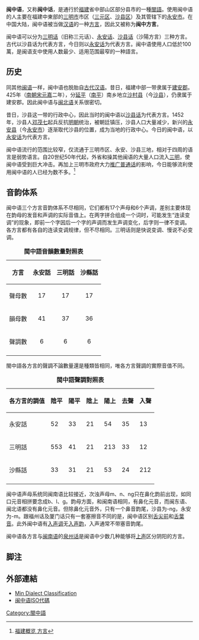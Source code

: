 {{language
|name=闽中语
|familycolor=Sino-Tibetan
|pronunciation= {{IPA|[mɛ̃<sup>41</sup> tam<sup>553</sup> ŋy<sup>21</sup>]}}（三明）<br />{{IPA|[mɔɪ̃<sup>31</sup> tœyŋ<sup>33</sup> gø<sup>21</sup>]}}（沙县）
|states={{CHN}}东南部
|region=[[福建省|福建省]][[三明市|三明市]][[三元区|三元区]]、[[沙县区|沙县区]]、[[永安市|永安市]]
|speakers=約80萬
|date=2010年
|fam1=[[汉藏语系|汉藏语系]]
|fam2=[[漢語族|漢語族]]
|fam3=[[閩語|閩語支]]
|fam4=[[沿山闽语|沿山闽语]]
|iso3=czo
|glotto=minz1235
|map=Min Languages.svg
|mapcaption={{color box|#ffa200}}橘色為閩中語通行範圍
}}
'''闽中语'''，又称'''闽中话'''，是通行於[[福建|福建]]省中部山区部分县市的一種[[閩語|閩語]]。使用闽中语的人主要在福建中東部的[[三明市|三明市]]市区（[[三元区|三元区]]、[[沙县区|沙县区]]）及其管辖下的[[永安市|永安市]]。在中国大陆，闽中语被当做[[汉语|汉语]]的一种[[方言|方言]]，因此又被称为'''闽中方言'''。

闽中语可以分为[[三明话|三明话]]（旧称三元话）、[[永安话|永安话]]、[[沙县话|沙县话]]（沙陽方言）三种方言。古代以沙县话为代表方言，今日则以[[永安话|永安话]]为代表方言。闽中语使用人口低於100萬，是闽语支中使用人数最少、适用范围最窄的一种語言。

==历史==
同其他[[闽语|闽语]]一样，闽中语也脱胎自[[古代汉语|古代汉语]]。昔日，福建中部一带隶属于[[建安郡|建安郡]]。425年（[[南朝宋|南朝宋]][[元嘉|元嘉]]二年），分[[延平區|延平]]（[[南平|南平]]）南乡地立[[沙村县|沙村县]]（今[[沙县|沙县]]），仍隶属于建安郡。因此闽中语与[[闽北语|闽北语]]关系很密切。

昔日，沙县这一带的行政中心，因此当时的闽中语以[[沙县话|沙县话]]为代表方言。1452年，沙县人[[邓茂七|邓茂七]]起兵反抗[[明朝|明朝]]统治，被朝廷镇压，沙县人口大量减少，新兴的[[永安县_(福建省)|永安县]]（今[[永安市|永安市]]）逐渐取代沙县的位置，成为当地的行政中心。今日的闽中语，以[[永安话|永安话]]为代表方言。

闽中语流行的范围比较窄，仅流通于三明市区、永安、沙县三地，相对于四周的语言是弱势语言。自20世纪50年代起，外省和操其他闽语的大量人口流入[[三明|三明]]，使闽中语受到巨大冲击。再加上三明市政府大力[[推广普通话|推广普通话]]的影响，今日能够流利使用闽中语的人已经为数不多。<ref>[http://www.fjsq.gov.cn/ReadNews.asp?NewsID=4607&BigClassName=福建概览&SmallClassName=福建概览&SpecialID=0&Style=2 福建概览 方言]{{Dead link|date=2019年11月 |bot=InternetArchiveBot |fix-attempted=yes }}</ref>

==音韵体系==
闽中语三个方言音韵体系不尽相同，它们都有17个声母和6个声调，差别主要体现在韵母的发音和声调的实际音值上。在两字拼合组成一个词时，可能发生“连读变调”的现象，即前一个字因后一个字的声调而发生声调变化，后字则一律不变调。各方言都有各自的连读变调规律，但不尽相同。三明话则是快说变调、慢说不必变调。

{| class="wikitable"
|+ '''閩中語音韻數量對照表'''
|-
! align="center" |方言
! align="center" |永安話
! align="center" |三明話
! align="center" |沙縣話
|-
! align="center" |聲母數
|17
|17
|17
|-
! align="center" |韻母數
|41
|37
|36
|-
! align="center" |聲調數
|6
|6
|6
|-
|}

閩中語各方言的聲調不論數量還是種類皆相同，唯各方言聲調的實際音值不同。

{| class="wikitable"
|+ '''閩中語聲調對照表'''
|-
! 各方言的調值
! 陰平
! 陽平
! 陰上
! 陽上
! 去聲
! 入聲
|-
!永安話
|52
|33
|21
|54
|35
|13
|-
!三明話
|553
|41
|21
|213
|33
|12
|-
!沙縣話
|33
|31
|21
|53
|24
|212
|-
|}

闽中语声母系统同闽南语比较接近，次浊声母m、n、ng只在鼻化韵前出现，如同口元音相拼要念成b、l、g。韵母方面，和闽南语相同，有鼻化元音，而闽东语、闽北语都没有鼻化元音。但除鼻化元音外，只有一个鼻音韵尾，沙县为-ng，永安为-m。跟福州话及厦门话只有一套塞擦音不同的是，闽中语区别[[舌尖前|舌尖前]]和[[舌葉音|舌葉音]]。此外闽中语有[[入声调|入声调]]无[[入声韵|入声韵]]，入声通常不带塞音韵尾。

闽中语各方言与[[闽南语|闽南语]]的[[泉州话|泉州话]]是闽语中少数几种能够将[[上声|上声]]区分阴阳的方言。

==脚注==
{{reflist}}

== 外部連結 ==
{{Incubator|code= czo}}
*[http://www.glossika.com/en/dict/classification/min/index.php Min Dialect Classification] {{Wayback|url=http://www.glossika.com/en/dict/classification/min/index.php |date=20080327075332 }}
*[http://www.ethnologue.com/show_language.asp?code=czo 闽中语ISO代碼] {{Wayback|url=http://www.ethnologue.com/show_language.asp?code=czo |date=20071001183400 }}

{{闽语}}
{{漢語}}
[[Category:閩中語|Category:閩中語]]